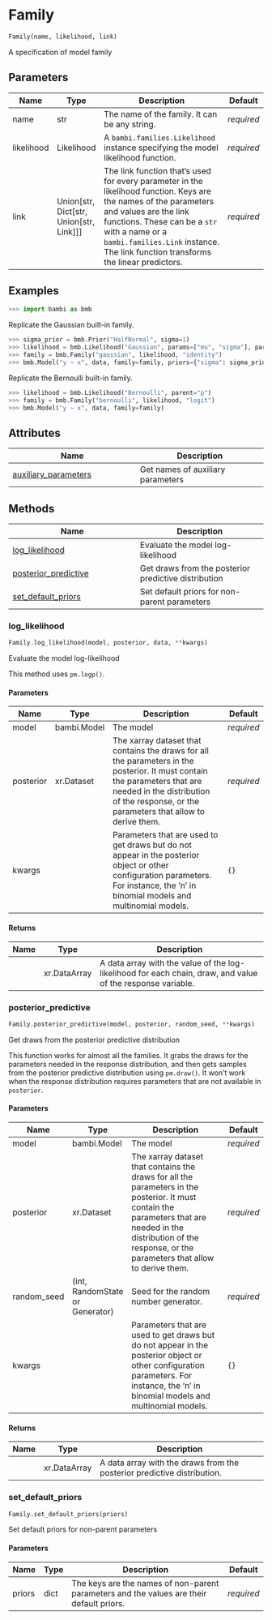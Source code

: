 # Family { #bambi.Family }

```python
Family(name, likelihood, link)
```

A specification of model family

## Parameters {.doc-section .doc-section-parameters}

| Name       | Type                                          | Description                                                                                                                                                                                                                                                                     | Default    |
|------------|-----------------------------------------------|---------------------------------------------------------------------------------------------------------------------------------------------------------------------------------------------------------------------------------------------------------------------------------|------------|
| name       | str                                           | The name of the family. It can be any string.                                                                                                                                                                                                                                   | _required_ |
| likelihood | Likelihood                                    | A `bambi.families.Likelihood` instance specifying the model likelihood function.                                                                                                                                                                                                | _required_ |
| link       | Union\[str, Dict\[str, Union\[str, Link\]\]\] | The link function that's used for every parameter in the likelihood function. Keys are the names of the parameters and values are the link functions. These can be a `str` with a name or a `bambi.families.Link` instance. The link function transforms the linear predictors. | _required_ |

## Examples {.doc-section .doc-section-examples}

```python
>>> import bambi as bmb
```

Replicate the Gaussian built-in family.

```python
>>> sigma_prior = bmb.Prior("HalfNormal", sigma=1)
>>> likelihood = bmb.Likelihood("Gaussian", params=["mu", "sigma"], parent="mu")
>>> family = bmb.Family("gaussian", likelihood, "identity")
>>> bmb.Model("y ~ x", data, family=family, priors={"sigma": sigma_prior})
```

Replicate the Bernoulli built-in family.

```python
>>> likelihood = bmb.Likelihood("Bernoulli", parent="p")
>>> family = bmb.Family("bernoulli", likelihood, "logit")
>>> bmb.Model("y ~ x", data, family=family)
```

## Attributes

| Name | Description |
| --- | --- |
| [auxiliary_parameters](#bambi.Family.auxiliary_parameters) | Get names of auxiliary parameters |

## Methods

| Name | Description |
| --- | --- |
| [log_likelihood](#bambi.Family.log_likelihood) | Evaluate the model log-likelihood |
| [posterior_predictive](#bambi.Family.posterior_predictive) | Get draws from the posterior predictive distribution |
| [set_default_priors](#bambi.Family.set_default_priors) | Set default priors for non-parent parameters |

### log_likelihood { #bambi.Family.log_likelihood }

```python
Family.log_likelihood(model, posterior, data, **kwargs)
```

Evaluate the model log-likelihood

This method uses `pm.logp()`.

#### Parameters {.doc-section .doc-section-parameters}

| Name      | Type        | Description                                                                                                                                                                                                          | Default    |
|-----------|-------------|----------------------------------------------------------------------------------------------------------------------------------------------------------------------------------------------------------------------|------------|
| model     | bambi.Model | The model                                                                                                                                                                                                            | _required_ |
| posterior | xr.Dataset  | The xarray dataset that contains the draws for all the parameters in the posterior. It must contain the parameters that are needed in the distribution of the response, or the parameters that allow to derive them. | _required_ |
| kwargs    |             | Parameters that are used to get draws but do not appear in the posterior object or other configuration parameters. For instance, the 'n' in binomial models and multinomial models.                                  | `{}`       |

#### Returns {.doc-section .doc-section-returns}

| Name   | Type         | Description                                                                                                 |
|--------|--------------|-------------------------------------------------------------------------------------------------------------|
|        | xr.DataArray | A data array with the value of the log-likelihood for each chain, draw, and value of the response variable. |

### posterior_predictive { #bambi.Family.posterior_predictive }

```python
Family.posterior_predictive(model, posterior, random_seed, **kwargs)
```

Get draws from the posterior predictive distribution

This function works for almost all the families. It grabs the draws for the parameters
needed in the response distribution, and then gets samples from the posterior predictive
distribution using `pm.draw()`. It won't work when the response distribution requires
parameters that are not available in `posterior`.

#### Parameters {.doc-section .doc-section-parameters}

| Name        | Type                            | Description                                                                                                                                                                                                          | Default    |
|-------------|---------------------------------|----------------------------------------------------------------------------------------------------------------------------------------------------------------------------------------------------------------------|------------|
| model       | bambi.Model                     | The model                                                                                                                                                                                                            | _required_ |
| posterior   | xr.Dataset                      | The xarray dataset that contains the draws for all the parameters in the posterior. It must contain the parameters that are needed in the distribution of the response, or the parameters that allow to derive them. | _required_ |
| random_seed | (int, RandomState or Generator) | Seed for the random number generator.                                                                                                                                                                                | _required_ |
| kwargs      |                                 | Parameters that are used to get draws but do not appear in the posterior object or other configuration parameters. For instance, the 'n' in binomial models and multinomial models.                                  | `{}`       |

#### Returns {.doc-section .doc-section-returns}

| Name   | Type         | Description                                                             |
|--------|--------------|-------------------------------------------------------------------------|
|        | xr.DataArray | A data array with the draws from the posterior predictive distribution. |

### set_default_priors { #bambi.Family.set_default_priors }

```python
Family.set_default_priors(priors)
```

Set default priors for non-parent parameters

#### Parameters {.doc-section .doc-section-parameters}

| Name   | Type   | Description                                                                              | Default    |
|--------|--------|------------------------------------------------------------------------------------------|------------|
| priors | dict   | The keys are the names of non-parent parameters and the values are their default priors. | _required_ |